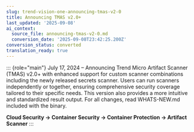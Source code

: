 ```yaml
---
slug: trend-vision-one-announcing-tmas-v2-0
title: Announcing TMAS v2.0+
last_updated: '2025-09-08'
ai_context:
  source_file: announcing-tmas-v2-0.md
  conversion_date: '2025-09-08T23:42:25.200Z'
conversion_status: converted
translation_ready: true
---
```


::: {role="main"}
July 17, 2024 – Announcing Trend Micro Artifact Scanner (TMAS) v2.0+ with enhanced support for custom scanner combinations including the newly released secrets scanner. Users can run scanners independently or together, ensuring comprehensive security coverage tailored to their specific needs. This version also provides a more intuitive and standardized result output. For all changes, read WHATS-NEW.md included with the binary.

**Cloud Security → Container Security → Container Protection → Artifact Scanner**
:::
